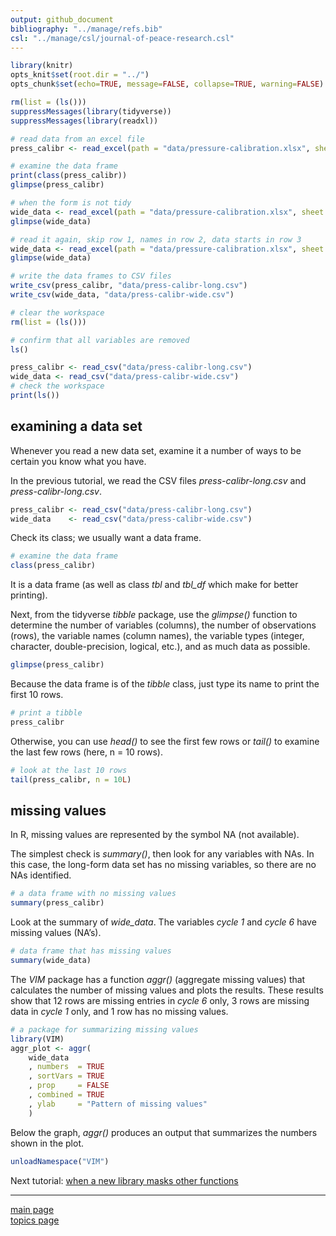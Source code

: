 ```yaml
---
output: github_document
bibliography: "../manage/refs.bib" 
csl: "../manage/csl/journal-of-peace-research.csl"
---
```


```r
library(knitr)
opts_knit$set(root.dir = "../")
opts_chunk$set(echo=TRUE, message=FALSE, collapse=TRUE, warning=FALSE)

rm(list = (ls()))
suppressMessages(library(tidyverse))
suppressMessages(library(readxl))
```

```r
# read data from an excel file
press_calibr <- read_excel(path = "data/pressure-calibration.xlsx", sheet = "long form")

# examine the data frame
print(class(press_calibr))
glimpse(press_calibr)

# when the form is not tidy
wide_data <- read_excel(path = "data/pressure-calibration.xlsx", sheet = "wide form")
glimpse(wide_data)

# read it again, skip row 1, names in row 2, data starts in row 3
wide_data <- read_excel(path = "data/pressure-calibration.xlsx", sheet = "wide form", skip = 1)
glimpse(wide_data)

# write the data frames to CSV files
write_csv(press_calibr, "data/press-calibr-long.csv")
write_csv(wide_data, "data/press-calibr-wide.csv")

# clear the workspace
rm(list = (ls()))

# confirm that all variables are removed
ls()

press_calibr <- read_csv("data/press-calibr-long.csv")
wide_data <- read_csv("data/press-calibr-wide.csv")
# check the workspace
print(ls())
```

## examining a data set  

Whenever you read a new data set, examine it a number of ways to be certain you know what you have. 

In the previous tutorial, we read the CSV files   *press-calibr-long.csv* and *press-calibr-long.csv*. 

```r
press_calibr <- read_csv("data/press-calibr-long.csv")
wide_data    <- read_csv("data/press-calibr-wide.csv")
```

Check its class; we usually want a data frame. 

```r
# examine the data frame
class(press_calibr)
```

It is a data frame (as well as class *tbl* and *tbl_df* which make for better printing).

Next, from the tidyverse *tibble* package, use the *glimpse()* function to determine the number of variables (columns), the number of observations (rows), the variable names (column names), the variable types (integer, character, double-precision, logical, etc.), and as much data as possible. 

```r
glimpse(press_calibr)
```

Because the data frame is of the *tibble* class, just type its name to print the first 10 rows. 

```r
# print a tibble
press_calibr
```

Otherwise, you can use *head()* to see the first few rows or *tail()* to examine the last few rows (here, n = 10 rows). 

```r
# look at the last 10 rows
tail(press_calibr, n = 10L)
```

## missing values

In R, missing values are represented by the symbol NA (not available).

The simplest check is *summary()*, then look for any variables with NAs. In this case, the long-form data set has no missing variables, so there are no NAs identified. 

```r
# a data frame with no missing values 
summary(press_calibr)
```

Look at the summary of *wide_data*. The variables  *cycle 1* and *cycle 6* have missing values (NA's). 

```r
# data frame that has missing values
summary(wide_data)
```

The *VIM* package has a function *aggr()* (aggregate missing values) that calculates the number of missing values and plots the results. These results show that 12 rows are missing entries in *cycle 6* only, 3 rows are missing data in *cycle 1* only, and 1 row has no missing values. 

```r
# a package for summarizing missing values 
library(VIM)
aggr_plot <- aggr(
	wide_data
	, numbers  = TRUE
	, sortVars = TRUE
	, prop     = FALSE
	, combined = TRUE
	, ylab     = "Pattern of missing values"
	)
```

Below the graph, *aggr()* produces an output that summarizes the numbers shown in the plot. 

```r
unloadNamespace("VIM")
```




Next tutorial: [when a new library masks other functions](tut-0405_new-library-masks.md)

---

[main page](../README.md)<br> 
[topics page](../README-by-topic.md)



